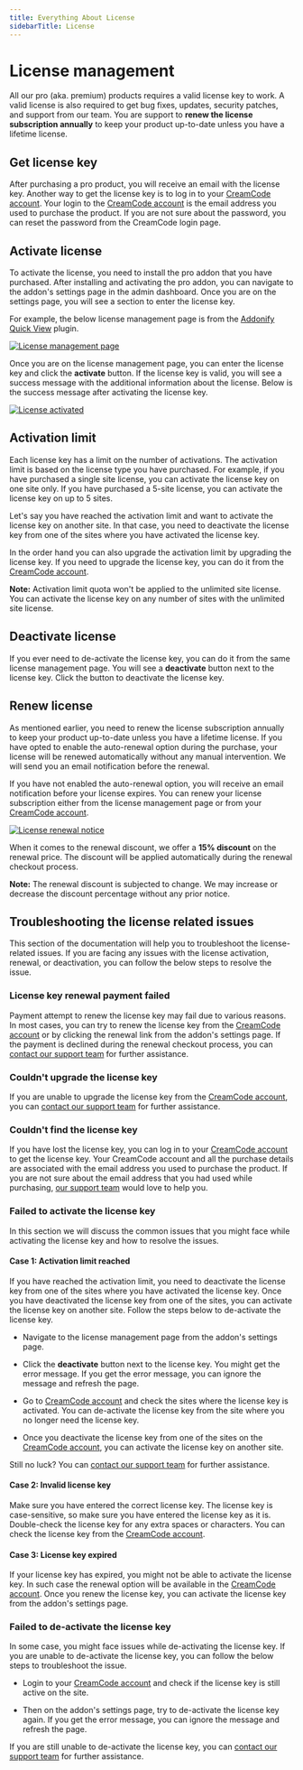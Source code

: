 ```yaml
---
title: Everything About License
sidebarTitle: License
---
```


# License management

All our pro (aka. premium) products requires a valid license key to work. A valid license is also required to get bug fixes, updates, security patches, and support from our team. You are support to **renew the license subscription annually** to keep your product up-to-date unless you have a lifetime license. 

## Get license key

After purchasing a pro product, you will receive an email with the license key. Another way to get the license key is to log in to your [CreamCode account](https://creamcode.org/login). Your login to the [CreamCode account](https://creamcode.org/login) is the email address you used to purchase the product. If you are not sure about the password, you can reset the password from the CreamCode login page.

## Activate license

To activate the license, you need to install the pro addon that you have purchased. After installing and activating the pro addon, you can navigate to the addon's settings page in the admin dashboard. Once you are on the settings page, you will see a section to enter the license key. 

For example, the below license management page is from the [Addonify Quick View](/kb/quick-view) plugin.

[![License management page](/general/license/license-manager-screen-1.png)](/general/license/license-manager-screen-1.png)

Once you are on the license management page, you can enter the license key and click the **activate** button. If the license key is valid, you will see a success message with the additional information about the license. Below is the success message after activating the license key.

[![License activated](/general/license/license-manager-screen-2.png)](/general/license/license-manager-screen-2.png)

## Activation limit

Each license key has a limit on the number of activations. The activation limit is based on the license type you have purchased. For example, if you have purchased a single site license, you can activate the license key on one site only. If you have purchased a 5-site license, you can activate the license key on up to 5 sites.

Let's say you have reached the activation limit and want to activate the license key on another site. In that case, you need to deactivate the license key from one of the sites where you have activated the license key. 

In the order hand you can also upgrade the activation limit by upgrading the license key. If you need to upgrade the license key, you can do it from the [CreamCode account](https://creamcode.org/login).

**Note:** Activation limit quota won't be applied to the unlimited site license. You can activate the license key on any number of sites with the unlimited site license.

## Deactivate license

If you ever need to de-activate the license key, you can do it from the same license management page. You will see a **deactivate** button next to the license key. Click the button to deactivate the license key.

## Renew license

As mentioned earlier, you need to renew the license subscription annually to keep your product up-to-date unless you have a lifetime license. If you have opted to enable the auto-renewal option during the purchase, your license will be renewed automatically without any manual intervention. We will send you an email notification before the renewal.

If you have not enabled the auto-renewal option, you will receive an email notification before your license expires. You can renew your license subscription either from the license management page or from your [CreamCode account](https://creamcode.org/login).

[![License renewal notice](/general/license/licence-expiry-notice.png)](/general/license/licence-expiry-notice.png)

When it comes to the renewal discount, we offer a **15% discount** on the renewal price. The discount will be applied automatically during the renewal checkout process.

**Note:** The renewal discount is subjected to change. We may increase or decrease the discount percentage without any prior notice.

## Troubleshooting the license related issues

This section of the documentation will help you to troubleshoot the license-related issues. If you are facing any issues with the license activation, renewal, or deactivation, you can follow the below steps to resolve the issue.

### License key renewal payment failed

Payment attempt to renew the license key may fail due to various reasons. In most cases, you can try to renew the license key from the [CreamCode account](https://creamcode.org/login) or by clicking the renewal link from the addon's settings page. If the payment is declined during the renewal checkout process, you can [contact our support team](/kb/support) for further assistance.

### Couldn't upgrade the license key

If you are unable to upgrade the license key from the [CreamCode account](https://creamcode.org/login), you can [contact our support team](/kb/support) for further assistance.

### Couldn't find the license key

If you have lost the license key, you can log in to your [CreamCode account](https://creamcode.org/login) to get the license key. Your CreamCode account and all the purchase details are associated with the email address you used to purchase the product. If you are not sure about the email address that you had used while purchasing, [our support team](/kb/support) would love to help you.

### Failed to activate the license key

In this section we will discuss the common issues that you might face while activating the license key and how to resolve the issues.

#### Case 1: Activation limit reached

If you have reached the activation limit, you need to deactivate the license key from one of the sites where you have activated the license key. Once you have deactivated the license key from one of the sites, you can activate the license key on another site. Follow the steps below to de-activate the license key.

- Navigate to the license management page from the addon's settings page.

- Click the **deactivate** button next to the license key. You might get the error message. If you get the error message, you can ignore the message and refresh the page. 

- Go to [CreamCode account](https://creamcode.org/login) and check the sites where the license key is activated. You can de-activate the license key from the site where you no longer need the license key.

- Once you deactivate the license key from one of the sites on the [CreamCode account](https://creamcode.org/login), you can activate the license key on another site.

Still no luck? You can [contact our support team](/kb/support) for further assistance.

#### Case 2: Invalid license key

Make sure you have entered the correct license key. The license key is case-sensitive, so make sure you have entered the license key as it is. Double-check the license key for any extra spaces or characters. You can check the license key from the [CreamCode account](https://creamcode.org/login).

#### Case 3: License key expired

If your license key has expired, you might not be able to activate the license key. In such case the renewal option will be available in the [CreamCode account](https://creamcode.org/login). Once you renew the license key, you can activate the license key from the addon's settings page.

### Failed to de-activate the license key

In some case, you might face issues while de-activating the license key. If you are unable to de-activate the license key, you can follow the below steps to troubleshoot the issue.

- Login to your [CreamCode account](https://creamcode.org/login) and check if the license key is still active on the site.

- Then on the addon's settings page, try to de-activate the license key again. If you get the error message, you can ignore the message and refresh the page.

If you are still unable to de-activate the license key, you can [contact our support team](/kb/support) for further assistance.









